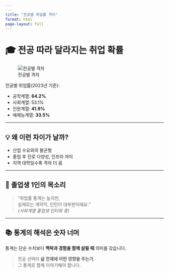 ```yaml
---
---
title: "전공별 취업률 격차"
format: html
page-layout: full
---
```


# 🎓 전공 따라 달라지는 취업 확률

![전공별 격차](news004_full.png)

전공별 취업률(2023년 기준):

- 공학계열: **64.2%**
- 사회계열: 53.1%
- 인문계열: **41.9%**
- 예체능계열: **33.5%**

---

## 💡 왜 이런 차이가 날까?

- 산업 수요와의 불균형
- 졸업 후 진로 다양성, 인프라 차이
- 지역 대학일수록 격차 더 큼

---

## 💬 졸업생 1인의 목소리

> “취업률 통계는 높지만,  
> 실제로는 계약직, 인턴이 대부분이에요.”  
> *(사회계열 졸업생 인터뷰 중)*

---

## 📚 통계의 해석은 숫자 너머

통계는 단순 수치보다 **맥락과 경험을 함께 살필 때** 의미를 갖습니다.

> 전공 선택이 **삶 전체에 어떤 영향을 주는가**,  
> 그 통계로 함께 이야기해야 합니다.